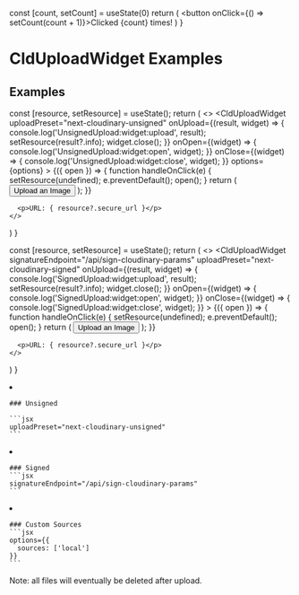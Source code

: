 



<Head>
  <title>CldUploadWidget Examples - Next Cloudinary</title>
  <meta name="og:title" content="CldUploadWidget Examples - Next Cloudinary" />
  <meta name="og:url" content={`https://next-cloudinary.spacejelly.dev/clduploadwidget/examples`} />
</Head>

<OgImage
  title="CldUploadWidget Examples"
  twitterTitle="CldUploadWidget Examples"
/>

  const [count, setCount] = useState(0)
  return (
    <button onClick={() => setCount(count + 1)}>Clicked {count} times!</button>
  )
}

# CldUploadWidget Examples

## Examples

  const [resource, setResource] = useState();
  return (
    <>
      <CldUploadWidget
        uploadPreset="next-cloudinary-unsigned"
        onUpload={(result, widget) => {
          console.log('UnsignedUpload:widget:upload', result);
          setResource(result?.info);
          widget.close();
        }}
        onOpen={(widget) => {
          console.log('UnsignedUpload:widget:open', widget);
        }}
        onClose={(widget) => {
          console.log('UnsignedUpload:widget:close', widget);
        }}
        options={options}
      >
        {({ open }) => {
          function handleOnClick(e) {
            setResource(undefined);
            e.preventDefault();
            open();
          }
          return (
            <button className={styles.button} onClick={handleOnClick}>
              Upload an Image
            </button>
          );
        }}
      </CldUploadWidget>

      <p>URL: { resource?.secure_url }</p>
    </>
  )
}

  const [resource, setResource] = useState();
  return (
    <>
      <CldUploadWidget
        signatureEndpoint="/api/sign-cloudinary-params"
        uploadPreset="next-cloudinary-signed"
        onUpload={(result, widget) => {
          console.log('SignedUpload:widget:upload', result);
          setResource(result?.info);
          widget.close();
        }}
        onOpen={(widget) => {
          console.log('SignedUpload:widget:open', widget);
        }}
        onClose={(widget) => {
          console.log('SignedUpload:widget:close', widget);
        }}
      >
        {({ open }) => {
          function handleOnClick(e) {
            setResource(undefined);
            e.preventDefault();
            open();
          }
          return (
            <button className={styles.button} onClick={handleOnClick}>
              Upload an Image
            </button>
          );
        }}
      </CldUploadWidget>

      <p>URL: { resource?.secure_url }</p>
    </>
  )
}

<ImageGrid>
  <li>
    <UnsignedUpload />

    ### Unsigned

    ```jsx
    uploadPreset="next-cloudinary-unsigned"
    ```
  </li>
  <li>
    <SignedUpload />

    ### Signed
    ```jsx
    signatureEndpoint="/api/sign-cloudinary-params"
    ```
  </li>
  <li>
    <UnsignedUpload options={{
      sources: ['local']
    }} />

    ### Custom Sources
    ```jsx
    options={{
      sources: ['local']
    }}
    ```
  </li>
</ImageGrid>

<Callout emoji={false}>
  Note: all files will eventually be deleted after upload.
</Callout>